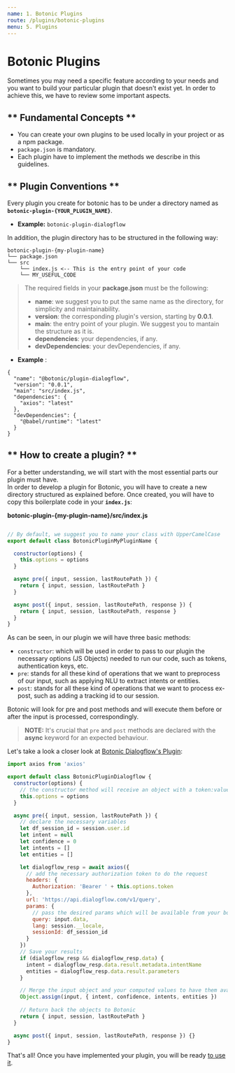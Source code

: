 ```yaml
---
name: 1. Botonic Plugins
route: /plugins/botonic-plugins
menu: 5. Plugins
---
```



# **Botonic Plugins**

Sometimes you may need a specific feature according to your needs and you want to build 
your particular plugin that doesn't exist yet. In order to achieve this, we have to review some important aspects.

## ** Fundamental Concepts **
* You can create your own plugins to be used locally in your project or as a npm package.
* `package.json` is mandatory.
* Each plugin have to implement the methods we describe in this guidelines.

## ** Plugin Conventions **

Every plugin you create for botonic has to be under a directory named as  
**`botonic-plugin-{YOUR_PLUGIN_NAME}`**.  
* **Example:** `botonic-plugin-dialogflow`

In addition, the plugin directory has to be structured in the following way:
``` 
botonic-plugin-{my-plugin-name}
└── package.json
└── src
    └── index.js <-- This is the entry point of your code
    └── MY_USEFUL_CODE
```  

>The required fields in your **package.json** must be the following:
>  * **name**: we suggest you to put the same name as the directory, for simplicity and maintainability.
>  * **version**: the corresponding plugin's version, starting by **0.0.1**.
>  * **main**: the entry point of your plugin. We suggest you to mantain the structure as it is. 
>  * **dependencies**: your dependencies, if any.
>  * **devDependencies**: your devDependencies, if any.  

* **Example** :

```
{
  "name": "@botonic/plugin-dialogflow",
  "version": "0.0.1",
  "main": "src/index.js",
  "dependencies": {
    "axios": "latest"
  },
  "devDependencies": {
    "@babel/runtime": "latest"
  }
}
```

## ** How to create a plugin? **
For a better understanding, we will start with the most essential parts our plugin must have.  
In order to develop a plugin for Botonic, you will have to create a new directory structured as explained before.
Once created, you will have to copy this boilerplate code in your **`index.js`**:

**botonic-plugin-{my-plugin-name}/src/index.js**

```javascript

// By default, we suggest you to name your class with UpperCamelCase
export default class BotonicPluginMyPluginName {

  constructor(options) {
    this.options = options
  }

  async pre({ input, session, lastRoutePath }) {
    return { input, session, lastRoutePath }
  }

  async post({ input, session, lastRoutePath, response }) {
    return { input, session, lastRoutePath, response }
  }
}

```

As can be seen, in our plugin we will have three basic methods:
* `constructor`: which will be used in order to pass to our plugin the necessary options (JS Objects) needed to run our code,
such as tokens, authentication keys, etc.
* `pre`: stands for all these kind of operations that we want to preprocess of our input, such as applying NLU to extract intents or entities.
* `post`: stands for all these kind of operations that we want to process ex-post, such as adding a tracking id to our session.

Botonic will look for pre and post methods and will execute them before or after the input is processed, correspondingly.

> **NOTE:**
> It's crucial that `pre` and `post` methods are declared with the **async** keyword for an expected behaviour.

Let's take a look a closer look at [Botonic Dialogflow's Plugin](https://github.com/hubtype/botonic/tree/master/packages/botonic-plugin-dialogflow):

```javascript
import axios from 'axios'

export default class BotonicPluginDialogflow {
  constructor(options) {
    // the constructor method will receive an object with a token:value
    this.options = options
  }

  async pre({ input, session, lastRoutePath }) {
    // declare the necessary variables
    let df_session_id = session.user.id
    let intent = null
    let confidence = 0
    let intents = []
    let entities = []

    let dialogflow_resp = await axios({
      // add the necessary authorization token to do the request
      headers: {
        Authorization: 'Bearer ' + this.options.token
      },
      url: 'https://api.dialogflow.com/v1/query',
      params: {
        // pass the desired params which will be available from your bot
        query: input.data,
        lang: session.__locale,
        sessionId: df_session_id
      }
    })
    // Save your results
    if (dialogflow_resp && dialogflow_resp.data) {
      intent = dialogflow_resp.data.result.metadata.intentName
      entities = dialogflow_resp.data.result.parameters
    }

    // Merge the input object and your computed values to have them availables in your code
    Object.assign(input, { intent, confidence, intents, entities })
    
    // Return back the objects to Botonic
    return { input, session, lastRoutePath }
  }

  async post({ input, session, lastRoutePath, response }) {}
}
```

That's all! Once you have implemented your plugin, you will be ready [to use it](/plugins/using-plugins).

<NextButton title="Plugins" href="/plugins/using-plugins" />

<PrevButton title="Testing Your Components" href="/tutorials-and-examples/testing-your-components" />

